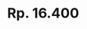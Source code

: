 ---
title: "Rp. 16.400"
publishedAt: "https://s.shopee.co.id/5Ada9Udecb"
summary: "Crochet Smiski Hat"
images:
  - "/images/projects/products/Crochet Smiski Hat.jpeg"
---